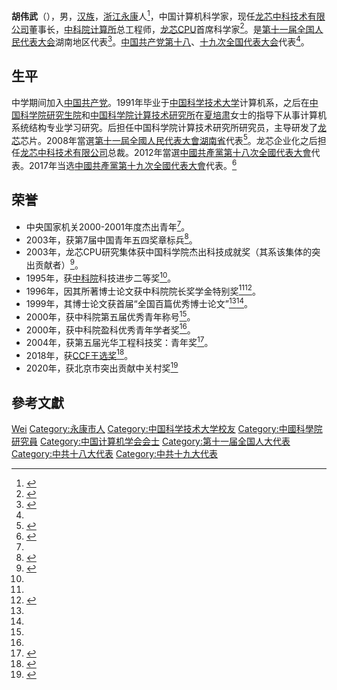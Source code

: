 '''胡伟武'''（{{bd|1968年|11月|}}），男，[[汉族|汉族]]，[[浙江|浙江]][[永康市|永康]]人<ref name=":1">{{Cite web|title=胡伟武|url=http://www.cnr.cn/kby/zl/t20060328_504185832.html|accessdate=2020-08-28|author=中广网|date=2006-03-28|format=|publisher=中央人民广播电台|language=|archiveurl=https://web.archive.org/web/20210529112202/http://www.cnr.cn/kby/zl/t20060328_504185832.html|archivedate=2021-05-29|dead-url=yes}}</ref>，中国计算机科学家，现任[[龙芯中科|龙芯中科技术有限公司]]董事长，[[中国科学院计算技术研究所|中科院计算所]]总工程师，[[龙芯|龙芯CPU]]首席科学家<ref name=":0">{{Cite web|title=董事长致词|url=http://www.loongson.cn/about/ceo.html|accessdate=2020-08-10|author=|date=|format=|publisher=龙芯中科技术有限公司|language=|archive-date=2021-02-03|archive-url=https://web.archive.org/web/20210203031412/http://www.loongson.cn/about/ceo.html|dead-url=no}}</ref>。是[[第十一届全国人民代表大会|第十一届全国人民代表大会]]湖南地区代表<ref>{{cite web|title=第十一届全国人大代表|url=http://news.xinhuanet.com/ziliao/2008-03/03/content_7708230.htm?node=36628|accessdate=2014-01-07|author=新华网|publisher=新华网|archive-date=2014-01-10|archive-url=https://web.archive.org/web/20140110211415/http://news.xinhuanet.com/ziliao/2008-03/03/content_7708230.htm?node=36628|dead-url=no}}</ref>。[[中国共产党第十八次全国代表大会|中国共产党第十八]]、[[中国共产党第十九次全国代表大会|十九次全国代表大会]]代表<ref name=":0" />。

== 生平 ==
中学期间加入[[中国共产党|中国共产党]]。1991年毕业于[[中国科学技术大学|中国科学技术大学]]计算机系，之后在[[中国科学院研究生院|中国科学院研究生院]]和[[中国科学院计算技术研究所|中国科学院计算技术研究所]]在[[夏培肃|夏培肃]]女士的指导下从事计算机系统结构专业学习研究。后担任中国科学院计算技术研究所研究员，主导研发了[[龙芯|龙芯]]芯片。2008年當選[[第十一屆全國人民代表大會|第十一屆全國人民代表大會]][[湖南省|湖南省]]代表<ref>{{cite news|title=全国人大代表信息-胡伟武|url=http://210.82.31.1:8084/delegate/viewDelegate.action?dbid=111754|accessdate=2013-04-05|newspaper=全国人大网|archive-url=https://web.archive.org/web/20140514075743/http://www.npc.gov.cn/delegate/viewDelegate.action?dbid=111754|archive-date=2014-05-14|dead-url=yes}}</ref>。龙芯企业化之后担任[[龙芯中科|龙芯中科技术有限公司]]总裁。2012年當選[[中國共產黨第十八次全國代表大會|中國共產黨第十八次全國代表大會]]代表。2017年当选[[中國共產黨第十九次全國代表大會|中國共產黨第十九次全國代表大會]]代表。<ref>{{Cite web|title=胡伟武 兼职教师|url=http://jsjytx.neuq.edu.cn/info/1037/3839.htm|accessdate=2020-08-10|author=|date=|format=|publisher=东北大学秦皇岛分校计算机与通信工程学院|language=|archive-date=2020-02-23|archive-url=https://web.archive.org/web/20200223025949/http://jsjytx.neuq.edu.cn/info/1037/3839.htm|dead-url=no}}</ref>

== 荣誉 ==
* 中央国家机关2000-2001年度杰出青年<ref name=":1" />。
* 2003年，获第7届中国青年五四奖章标兵<ref>{{Cite web|title=历届中国青年五四奖章获得者|url=http://edu.people.com.cn/n/2013/0503/c363377-21358881.html|accessdate=2020-08-28|author=责编：袁勃、熊旭|date=2013-05-03|format=|publisher=人民网|language=|archiveurl=https://web.archive.org/web/20200828065408/http://edu.people.com.cn/n/2013/0503/c363377-21358881.html|archivedate=2020-08-28|dead-url=no}}</ref>。
* 2003年，龙芯CPU研究集体获中国科学院杰出科技成就奖（其系该集体的突出贡献者）<ref>{{Cite web|title=中国科学院杰出科技成就奖介绍|url=http://www.bulletin.cas.cn/zgkxyyk/ch/reader/create_pdf.aspx?file_no=20040208|accessdate=2020-08-28|author=中国科学院·综合计划局成果专利处|date=2004-02-08|format=PDF|publisher=中国科学院院刊|language=|archiveurl=https://web.archive.org/web/20200505224802/http://www.bulletin.cas.cn/zgkxyyk/ch/reader/create_pdf.aspx?file_no=20040208|archivedate=2020-05-05|dead-url=no}}</ref>。
* 1995年，获[[中国科学院|中科院]]科技进步二等奖<ref name=":1" />。
* 1996年，因其所著博士论文获中科院院长奖学金特别奖<ref name=":1" /><ref name=":3">{{Cite journal|url=|title=胡伟武:打造"中国芯"的创新英雄|author=侯兴宇|year=2003|issue=|issn=|journal=党建|doi=}}</ref>。
* 1999年，其博士论文获首届“全国百篇优秀博士论文”<ref name=":1" /><ref name=":3" />。
* 2000年，获中科院第五届优秀青年称号<ref name=":1" />。
* 2000年，获中科院盈科优秀青年学者奖<ref name=":1" />。
* 2004年，获第五届光华工程科技奖：青年奖<ref>{{Cite web|title=光华工程科技奖历届获奖人名单|url=http://www.cae.cn/cae/html/main/col143/2012-02/27/20120227140259554782092_1.html|accessdate=2020-08-28|author=中国工程院|date=2011-06-01|format=|publisher=中国工程院|language=|archiveurl=https://web.archive.org/web/20200828064024/http://www.cae.cn/cae/html/main/col143/2012-02/27/20120227140259554782092_1.html|archivedate=2020-08-28|dead-url=yes}}</ref>。
* 2018年，获[[中国计算机学会王选奖|CCF王选奖]]<ref>{{Cite web|title=胡伟武|url=https://www.ccf.org.cn/c/2018-10-21/653471.shtml|accessdate=2020-08-28|author=中国计算机学会|date=2018-10-21|format=|publisher=中国计算机学会|language=|archiveurl=https://web.archive.org/web/20200828095048/https://www.ccf.org.cn/c/2018-10-21/653471.shtml|archivedate=2020-08-28|dead-url=yes}}</ref>。
* 2020年，获北京市突出贡献中关村奖<ref>{{Cite web|title=“2019年度北京市科学技术奖励决定”公布 薛其坤、胡伟武获北京市突出贡献中关村奖|url=http://www.beijing.gov.cn/zhengce/zcjd/202008/t20200827_1991913.html|accessdate=2020-08-28|author=北京日报|date=2020-08-27|format=|publisher=北京市人民政府|language=|archiveurl=https://web.archive.org/web/20210503000229/http://www.beijing.gov.cn/zhengce/zcjd/202008/t20200827_1991913.html|archivedate=2021-05-03|dead-url=yes}}</ref>

== 參考文獻 ==
{{reflist|2}}

{{中国计算机学会会士}}

{{Authority control}}
{{DEFAULTSORT:Hu weiwu}}
[[Category:胡姓|Wei]]
[[Category:永康市人|Category:永康市人]]
[[Category:中国科学技术大学校友|Category:中国科学技术大学校友]]
[[Category:中國科學院研究員|Category:中國科學院研究員]]
[[Category:中国计算机学会会士|Category:中国计算机学会会士]]
[[Category:第十一届全国人大代表|Category:第十一届全国人大代表]]
[[Category:中共十八大代表|Category:中共十八大代表]]
[[Category:中共十九大代表|Category:中共十九大代表]]